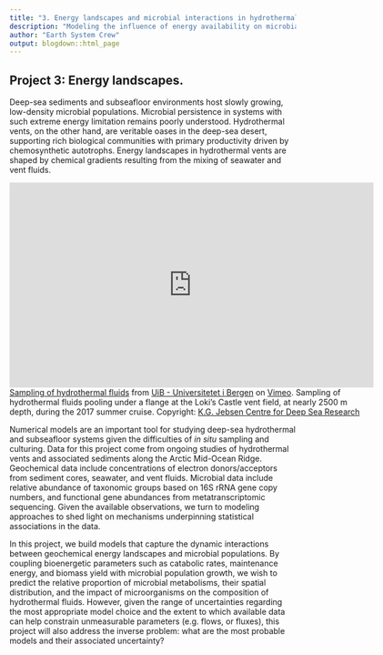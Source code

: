 ```yaml
---
title: "3. Energy landscapes and microbial interactions in hydrothermal systems"
description: "Modeling the influence of energy availability on microbial interactions in hydrothermal systems"
author: "Earth System Crew"
output: blogdown::html_page
---
```


## Project 3: Energy landscapes.
 

Deep-sea sediments and subseafloor environments host slowly growing, low-density microbial populations. Microbial persistence in systems with such extreme energy limitation remains poorly understood. Hydrothermal vents, on the other hand, are veritable oases in the deep-sea desert, supporting rich biological communities with primary productivity driven by chemosynthetic autotrophs. Energy landscapes in hydrothermal vents are shaped by chemical gradients resulting from the mixing of seawater and vent fluids.


<center>
<iframe src="https://player.vimeo.com/video/258866100" width="640" height="360" frameborder="0" webkitallowfullscreen mozallowfullscreen allowfullscreen></iframe>
<div style='width: 640px; text-align: left;'><a href="https://vimeo.com/258866100">Sampling of hydrothermal fluids</a> from <a href="https://vimeo.com/uib">UiB - Universitetet i Bergen</a> on <a href="https://vimeo.com">Vimeo</a>.
Sampling of hydrothermal fluids pooling under a flange at the Loki's Castle vent field, at nearly 2500 m depth, during the 2017 summer cruise. Copyright: <a href="http://www.uib.no/kgj-dyphav">K.G. Jebsen Centre for Deep Sea Research</a></div>

</center>


<!--
<p><a href="https://vimeo.com/258866100">Sampling of hydrothermal fluids</a> from <a href="https://vimeo.com/uib">UiB - Universitetet i Bergen</a> on <a href="https://vimeo.com">Vimeo</a>.</p>
<div style='width: 640px; text-align: left;'>Sampling of hydrothermal fluids pooling under a flange at the Loki's Castle vent field, at nearly 2500 m depth, during the 2017 summer cruise. Copyright: K.G. Jebsen Centre for Deep Sea Research.</div>
-->

<!--
<center>
<video width="880" controls>
  <source src="../../images/Prøvetaking-fluider-1.mp4" type="video/mp4">
</video> 
<div style='width: 880px; text-align: left;'>Sampling of hydrothermal fluids pooling under a flange at the Loki's Castle vent field, at nearly 2500 m depth, during the 2017 summer cruise. Copyright: K.G. Jebsen Centre for Deep Sea Research.</div>
</center>
-->

\newline
\newline

Numerical models are an important tool for studying deep-sea hydrothermal and subseafloor systems given the difficulties of *in situ* sampling and culturing. Data for this project come from ongoing studies of hydrothermal vents and associated sediments along the Arctic Mid-Ocean Ridge. Geochemical data include concentrations of electron donors/acceptors from sediment cores, seawater, and vent fluids. Microbial data include relative abundance of taxonomic groups based on 16S rRNA gene copy numbers, and functional gene abundances from metatranscriptomic sequencing. Given the available observations, we turn to modeling approaches to shed light on mechanisms underpinning statistical associations in the data. 

In this project, we build models that capture the dynamic interactions between geochemical energy landscapes and microbial populations. By coupling bioenergetic parameters such as catabolic rates, maintenance energy, and biomass yield with microbial population growth, we wish to predict the relative proportion of microbial metabolisms, their spatial distribution, and the impact of microorganisms on the composition of hydrothermal fluids. However, given the range of uncertainties regarding the most appropriate model choice and the extent to which available data can help constrain unmeasurable parameters (e.g. flows, or fluxes), this project will also address the inverse problem: what are the most probable models and their associated uncertainty?
